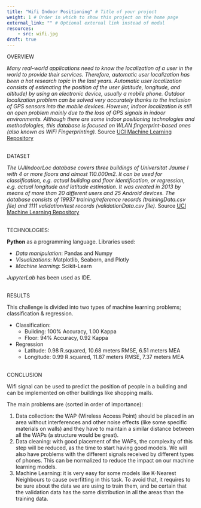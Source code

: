 ```yaml
---
title: "Wifi Indoor Positioning" # Title of your project
weight: 1 # Order in which to show this project on the home page
external_link: "" # Optional external link instead of modal
resources:
    - src: wifi.jpg
draft: true
---
```




OVERVIEW

*Many real-world applications need to know the localization of a user in the world to provide their services. Therefore, automatic user localization has been a hot research topic in the last years. Automatic user localization consists of estimating the position of the user (latitude, longitude, and altitude) by using an electronic device, usually a mobile phone. Outdoor localization problem can be solved very accurately thanks to the inclusion of GPS sensors into the mobile devices. However, indoor localization is still an open problem mainly due to the loss of GPS signals in indoor environments. Although there are some indoor positioning technologies and methodologies, this database is focused on WLAN fingerprint-based ones (also known as WiFi Fingerprinting).* Source [UCI Machine Learning Repository](https://archive.ics.uci.edu/ml/datasets/UJIIndoorLoc)

\
DATASET

*The UJIIndoorLoc database covers three buildings of Universitat Jaume I with 4 or more floors and almost 110.000m2. It can be used for classification, e.g. actual building and floor identification, or regression, e.g. actual longitude and latitude estimation. It was created in 2013 by means of more than 20 different users and 25 Android devices. The database consists of 19937 training/reference records (trainingData.csv file) and 1111 validation/test records (validationData.csv file).* Source [UCI Machine Learning Repository](https://archive.ics.uci.edu/ml/datasets/UJIIndoorLoc)

\
TECHNOLOGIES: 

**Python** as a programming language. Libraries used: 

* *Data manipulation*: Pandas and Numpy
* *Visualizations*: Matplotlib, Seaborn, and Plotly
* *Machine learning*: Scikit-Learn

*JupyterLab* has been used as IDE. 

\
RESULTS

This challenge is divided into two types of machine learning problems; classification & regression. 

+ Classification: 
    - Building:  100% Accuracy, 1.00 Kappa
    - Floor:      94% Accuracy, 0.92 Kappa

+ Regression
    - Latitude:   0.98 R.squared, 10.68 meters RMSE, 6.51 meters MEA
    - Longitude:  0.99 R.squared, 11.87 meters RMSE, 7.37 meters MEA

\
CONCLUSION

Wifi signal can be used to predict the position of people in a building and can be implemented on other buildings like shopping malls. 

The main problems are (sorted in order of importance): 

1. Data collection: the WAP (Wireless Access Point) should be placed in an area without interferences and other noise effects (like some specific materials on walls) and they have to maintain a similar distance between all the WAPs (a structure would be great). 
2. Data cleaning: with good placement of the WAPs, the complexity of this step will be reduced, as the time to start having good models. We will also have problems with the different signals received by different types of phones. This can be normalized to reduce the impact on our machine learning models. 
3. Machine Learning: it is very easy for some models like K-Nearest Neighbours to cause overfitting in this task. To avoid that, it requires to be sure about the data we are using to train them, and be certain that the validation data has the same distribution in all the areas than the training data. 
